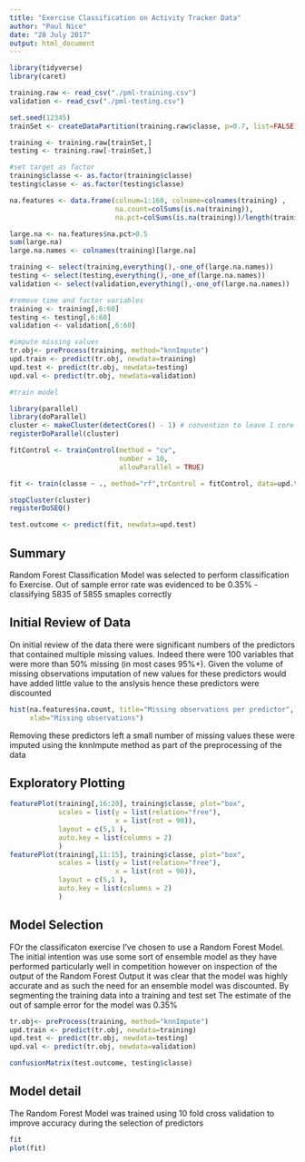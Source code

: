 ---
title: "Exercise Classification on Activity Tracker Data"
author: "Paul Nice"
date: "28 July 2017"
output: html_document
---

```{r setup, echo=FALSE, cache=TRUE, warning=FALSE, message=FALSE, results='hide'}
library(tidyverse)
library(caret)

training.raw <- read_csv("./pml-training.csv")
validation <- read_csv("./pml-testing.csv")

set.seed(12345)
trainSet <- createDataPartition(training.raw$classe, p=0.7, list=FALSE)

training <- training.raw[trainSet,]
testing <- training.raw[-trainSet,]

#set target as factor
training$classe <- as.factor(training$classe)
testing$classe <- as.factor(testing$classe)

na.features <- data.frame(colnum=1:160, colname=colnames(training) , 
                          na.count=colSums(is.na(training)),
                          na.pct=colSums(is.na(training))/length(training$X1))

large.na <- na.features$na.pct>0.5
sum(large.na)
large.na.names <- colnames(training)[large.na]

training <- select(training,everything(),-one_of(large.na.names))
testing <- select(testing,everything(),-one_of(large.na.names))
validation <- select(validation,everything(),-one_of(large.na.names))

#remove time and factor variables
training <- training[,6:60]
testing <- testing[,6:60]
validation <- validation[,6:60]

#impute missing values
tr.obj<- preProcess(training, method="knnImpute")
upd.train <- predict(tr.obj, newdata=training)
upd.test <- predict(tr.obj, newdata=testing)
upd.val <- predict(tr.obj, newdata=validation)

#train model

library(parallel)
library(doParallel)
cluster <- makeCluster(detectCores() - 1) # convention to leave 1 core for OS
registerDoParallel(cluster)

fitControl <- trainControl(method = "cv",
                           number = 10,
                           allowParallel = TRUE)

fit <- train(classe ~ ., method="rf",trControl = fitControl, data=upd.train)

stopCluster(cluster)
registerDoSEQ()

test.outcome <- predict(fit, newdata=upd.test)


```



## Summary
Random Forest Classification Model was selected to perform classification fo Exercise. Out of sample error rate was evidenced to be 0.35% - classifying 5835 of 5855 smaples correctly

## Initial Review of Data
On initial review of the data there were significant numbers of the predictors that contained multiple missing values. Indeed there were 100 variables that were more than 50% missing (in most cases 95%+). Given the volume of missing observations imputation of new values for these predictors would have added little value to the anslysis hence these predictors were discounted
```{r, warning=FALSE}
hist(na.features$na.count, title="Missing observations per predictor",
     xlab="Missing observations")

```

Removing these predictors left a small number of missing values these were imputed using the knnImpute method as part of the preprocessing of the data

## Exploratory Plotting
```{r plot}
featurePlot(training[,16:20], training$classe, plot="box", 
            scales = list(y = list(relation="free"),
                          x = list(rot = 90)),  
            layout = c(5,1 ), 
            auto.key = list(columns = 2)
            )
featurePlot(training[,11:15], training$classe, plot="box", 
            scales = list(y = list(relation="free"),
                          x = list(rot = 90)),  
            layout = c(5,1 ), 
            auto.key = list(columns = 2)
            )
```

## Model Selection
FOr the classificaton exercise I've chosen to use a Random Forest Model. The initial intention was use some sort of ensemble model as they have performed particularly well in competition however on inspection of the output of the Random Forest Output it was clear that the model was highly accurate and as such the need for an ensemble model was discounted. By segmenting the training data into a training and test set The estimate of the out of sample error for the model was 0.35%

```{r impute, eval=FALSE}
tr.obj<- preProcess(training, method="knnImpute")
upd.train <- predict(tr.obj, newdata=training)
upd.test <- predict(tr.obj, newdata=testing)
upd.val <- predict(tr.obj, newdata=validation)
```
```{r}
confusionMatrix(test.outcome, testing$classe)
```

## Model detail
The Random Forest Model was trained using 10 fold cross validation to improve accuracy during the selection of predictors
```{r}
fit
plot(fit)
```
